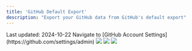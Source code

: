 ```yaml
---
title: 'GitHub Default Export'
description: "Export your GitHub data from GitHub's default export"
---
```

<Check>
Last updated: 2024-10-22
</Check>

<Steps>
  <Step title="Go to GitHub Account Settings">
    Navigate to [GitHub Account Settings](https://github.com/settings/admin)
    <Frame>
      <img src="/images/github/github-step1.png" />
    </Frame>
  </Step>
  <Step title="Go to 'Export account data' and click 'New export'">
    <Frame>
      <img src="/images/github/github-step2.png" />
    </Frame>
  </Step>
  <Step title="Wait for email with download link">
    <Frame>
      <img src="/images/github/github-step3.png" />
    </Frame>
  </Step>
</Steps>